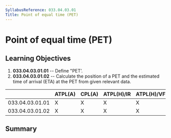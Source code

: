 ```yaml
---
SyllabusReference: 033.04.03.01
Title: Point of equal time (PET)
---
```


# Point of equal time (PET)

## Learning Objectives

1.  **033.04.03.01.01** -- Define "PETʼ.
2.  **033.04.03.01.02** -- Calculate the position of a PET and the estimated time
    of arrival (ETA) at the PET from given relevant data.

|                 | ATPL(A) | CPL(A) | ATPL(H)/IR | ATPL(H)/VFR | CPL(H) | IR  | CBIR(A) |
| --------------- | ------- | ------ | ---------- | ----------- | ------ | --- | ------- |
| 033.04.03.01.01 | X       | X      | X          | X           | X      |     |         |
| 033.04.03.01.02 | X       | X      | X          | X           | X      |     |         |

## Summary
